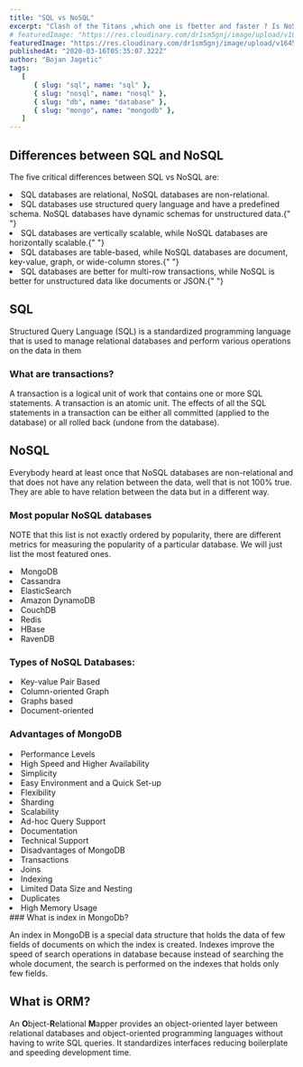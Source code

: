 ```yaml
---
title: "SQL vs NoSQL"
excerpt: "Clash of the Titans ,which one is fbetter and faster ? Is NoSQL faster than SQL? Not really, as well as the SQL is not faster than NoSQL. Which one to choose than? Both have advantages and disadvantages, lets dig deeper and findout. "
# featuredImage: "https://res.cloudinary.com/dr1sm5gnj/image/upload/v1645127894/igutech/b12_dk90fa.jpg"
featuredImage: "https://res.cloudinary.com/dr1sm5gnj/image/upload/v1645140440/igutech/tobias-fischer-PkbZahEG2Ng-unsplash_i3cx8b.jpg"
publishedAt: "2020-03-16T05:35:07.322Z"
author: "Bojan Jagetic"
tags:
   [
      { slug: "sql", name: "sql" },
      { slug: "nosql", name: "nosql" },
      { slug: "db", name: "database" },
      { slug: "mongo", name: "mongodb" },
   ]
---
```


## Differences between SQL and NoSQL

The five critical differences between SQL vs NoSQL are:

<List>
	<li>SQL databases are relational, NoSQL databases are non-relational. </li>
	<li>
		SQL databases use structured query language and have a predefined schema. NoSQL
		databases have dynamic schemas for unstructured data.{" "}
	</li>
	<li>
		SQL databases are vertically scalable, while NoSQL databases are horizontally
		scalable.{" "}
	</li>
	<li>
		SQL databases are table-based, while NoSQL databases are document, key-value, graph,
		or wide-column stores.{" "}
	</li>
	<li>
		SQL databases are better for multi-row transactions, while NoSQL is better for
		unstructured data like documents or JSON.{" "}
	</li>
</List>

## SQL

Structured Query Language (SQL) is a standardized programming language that is used to manage relational databases and perform various operations on the data in them

### What are transactions?

<QouteComponent>
	A transaction is a logical unit of work that contains one or more SQL statements. A
	transaction is an atomic unit. The effects of all the SQL statements in a transaction
	can be either all committed (applied to the database) or all rolled back (undone from
	the database).
</QouteComponent>

## NoSQL

Everybody heard at least once that NoSQL databases are non-relational and that does not have any relation between the data, well that is not 100% true. They are able to have relation between the data but in a different way.

### Most popular NoSQL databases

NOTE that this list is not exactly ordered by popularity, there are different metrics for measuring the popularity of a particular database. We will just list the most featured ones.

<List>
	<li>MongoDB </li>
	<li>Cassandra </li>
	<li>ElasticSearch </li>
	<li>Amazon DynamoDB </li>
	<li>CouchDB </li>
	<li>Redis </li>
	<li>HBase </li>
	<li>RavenDB </li>
</List>

### Types of NoSQL Databases:

<List>
	<li>Key-value Pair Based </li>
	<li>Column-oriented Graph </li>
	<li>Graphs based </li>
	<li>Document-oriented </li>
</List>

### Advantages of MongoDB

<List>

<li>Performance Levels</li>
<li>High Speed and Higher Availability</li>
<li>Simplicity</li>
<li>Easy Environment and a Quick Set-up</li>
<li>Flexibility</li>
<li>Sharding</li>
<li>Scalability</li>
<li>Ad-hoc Query Support</li>
<li>Documentation</li>
<li>Technical Support</li>
<li>Disadvantages of MongoDB</li>
<li>Transactions</li>
<li>Joins</li>
<li>Indexing</li>
<li>Limited Data Size and Nesting</li>
<li>Duplicates</li>
<li>High Memory Usage </li>
</List>
### What is index in MongoDb?

An index in MongoDB is a special data structure that holds the data of few fields of documents on which the index is created. Indexes improve the speed of search operations in database because instead of searching the whole document, the search is performed on the indexes that holds only few fields.

## What is ORM?

An <b>O</b>bject-<b>R</b>elational <b>M</b>apper provides an object-oriented layer between relational databases and object-oriented programming languages without having to write SQL queries. It standardizes interfaces reducing boilerplate and speeding development time.
